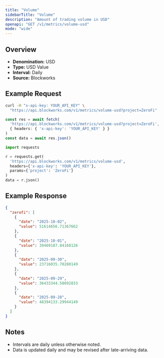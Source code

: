 ```yaml
---
title: "Volume"
sidebarTitle: "Volume"
description: "Amount of trading volume in USD"
openapi: "GET /v1/metrics/volume-usd"
mode: "wide"
---
```


## Overview

- **Denomination:** USD
- **Type:** USD Value
- **Interval:** Daily
- **Source:** Blockworks

## Example Request

<CodeGroup>

```bash cURL
curl -H "x-api-key: YOUR_API_KEY" \
  "https://api.blockworks.com/v1/metrics/volume-usd?project=ZeroFi"
```

```typescript TypeScript
const res = await fetch(
  'https://api.blockworks.com/v1/metrics/volume-usd?project=ZeroFi',
  { headers: { 'x-api-key': 'YOUR_API_KEY' } }
)
const data = await res.json()
```

```python Python
import requests

r = requests.get(
  'https://api.blockworks.com/v1/metrics/volume-usd',
  headers={'x-api-key': 'YOUR_API_KEY'},
  params={'project': 'ZeroFi'}
)
data = r.json()
```

</CodeGroup>

## Example Response

```json
{
  "zerofi": [
    {
      "date": "2025-10-02",
      "value": 51614656.71367662
    },
    {
      "date": "2025-10-01",
      "value": 39469187.84168126
    },
    {
      "date": "2025-09-30",
      "value": 23716035.70280149
    },
    {
      "date": "2025-09-29",
      "value": 36433344.58692833
    },
    {
      "date": "2025-09-28",
      "value": 48394133.29944149
    }
  ]
}
```

## Notes
- Intervals are daily unless otherwise noted.
- Data is updated daily and may be revised after late-arriving data.